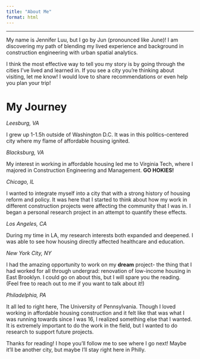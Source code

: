```yaml
---
title: "About Me"
format: html
---
```


------------------------------------------------------------------------

My name is Jennifer Luu, but I go by Jun (pronounced like June)! I am discovering my path of blending my lived experience and background in construction engineering with urban spatial analytics.

I think the most effective way to tell you my story is by going through the cities I've lived and learned in. If you see a city you're thinking about visiting, let me know! I would love to share recommendations or even help you plan your trip!

# My Journey

*Leesburg, VA*

I grew up 1-1.5h outside of Washington D.C. It was in this politics-centered city where my flame of affordable housing ignited.

*Blacksburg, VA*

My interest in working in affordable housing led me to Virginia Tech, where I majored in Construction Engineering and Management. **GO HOKIES!**

*Chicago, IL*

I wanted to integrate myself into a city that with a strong history of housing reform and policy. It was here that I started to think about how my work in different construction projects were affecting the community that I was in. I began a personal research project in an attempt to quantify these effects.

*Los Angeles, CA*

During my time in LA, my research interests both expanded and deepened. I was able to see how housing directly affected healthcare and education.

*New York City, NY*

I had the amazing opportunity to work on my **dream** project- the thing that I had worked for all through undergrad: renovation of low-income housing in East Brooklyn. I could go on about this, but I will spare you the reading. (Feel free to reach out to me if you want to talk about it!)

*Philadelphia, PA*

It all led to right here, The University of Pennsylvania. Though I loved working in affordable housing construction and it felt like that was what I was running towards since I was 16, I realized something else that I wanted. It is extremely important to do the work in the field, but I wanted to do research to support future projects.

Thanks for reading! I hope you'll follow me to see where I go next! Maybe it'll be another city, but maybe I'll stay right here in Philly.
